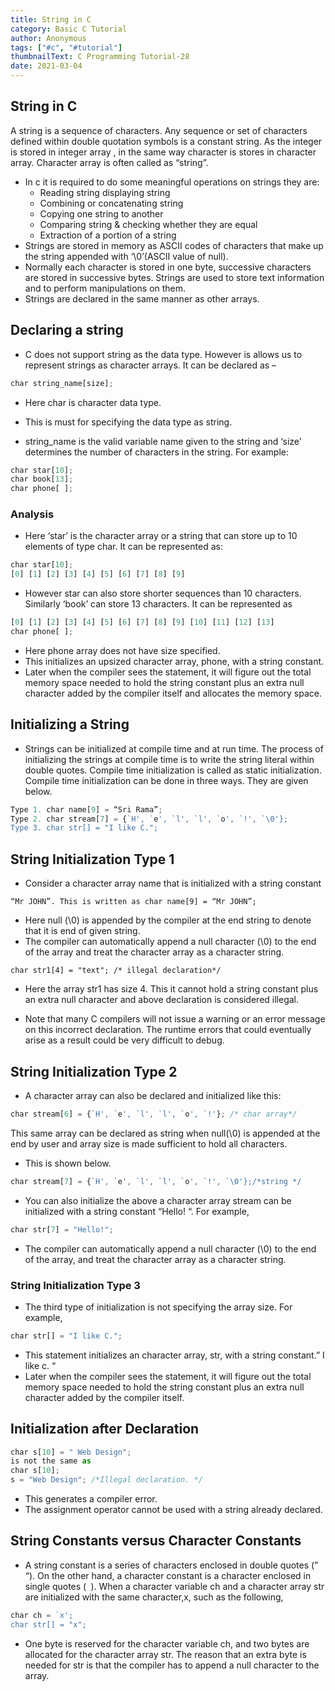 ```yaml
---
title: String in C
category: Basic C Tutorial
author: Anonymous
tags: ["#c", "#tutorial"]
thumbnailText: C Programming Tutorial-28
date: 2021-03-04
---
```

## String in C
A string is a sequence of characters. Any sequence or set of characters defined within double quotation symbols is a constant string. As the integer is stored in integer array , in the same way character  is stores in character array. Character array is often called as “string”.

- In c it is required to do some meaningful operations on strings they are:
   - Reading string displaying string
   - Combining or concatenating string
   - Copying one string to another
   - Comparing string & checking whether they are equal
   - Extraction of a portion of a string
- Strings are stored in memory as ASCII codes of characters that make up the string appended with ‘\0’(ASCII value of null).
- Normally each character is stored in one byte, successive characters are stored in successive bytes. Strings are used to store text information and to perform manipulations on them.
- Strings are declared in the same manner as other arrays.
## Declaring a string
- C does not support string as the data type. However is allows us to represent strings as character arrays. It can be declared as –
~~~js
char string_name[size];
~~~
- Here char is character data type.
- This is must for specifying the data type as string.

- string_name is the valid variable name given to the string and ‘size’ determines the number of characters in the string. For example:
~~~js
char star[10];
char book[13];
char phone[ ];
~~~
### Analysis
- Here ‘star’ is the character array or a string that can store up to 10 elements of type char. It can be represented as:
~~~js
char star[10];
[0] [1] [2] [3] [4] [5] [6] [7] [8] [9]
~~~
- However star can also store shorter sequences than 10 characters. Similarly ‘book’ can store 13 characters. It can be represented as
~~~js
[0] [1] [2] [3] [4] [5] [6] [7] [8] [9] [10] [11] [12] [13]
char phone[ ];
~~~
- Here phone array does not have size specified.
- This initializes an upsized character array, phone, with a string constant.
- Later when the compiler sees the statement, it will figure out the total memory space needed to hold the string constant plus an extra null character added by the compiler itself and allocates the memory space.

## Initializing a String
- Strings can be initialized at compile time and at run time. The process of initializing the strings at compile time is to write the string literal within double quotes. Compile time initialization is called as static initialization. Compile time initialization can be done in three ways. They are given below.
~~~js
Type 1. char name[9] = “Sri Rama”;
Type 2. char stream[7] = {`H', `e', `l', `l', `o', `!', `\0'};
Type 3. char str[] = "I like C.";
~~~
## String Initialization Type 1
- Consider a character array name that is initialized with a string constant
~~~
“Mr JOHN”. This is written as char name[9] = “Mr JOHN”;
~~~
- Here null (\0) is appended by the compiler at the end string to denote that it is end of given string.
- The compiler can automatically append a null character (\0) to the end of the array and treat the character array as a character string.

~~~
char str1[4] = "text"; /* illegal declaration*/
~~~
- Here the array str1 has size 4. This it cannot hold a string constant plus an extra null character and above declaration is considered illegal.

- Note that many C compilers will not issue a warning or an error message on this incorrect declaration. The runtime errors that could eventually arise as a result could be very difficult to debug.

## String Initialization Type 2
- A character array can also be declared and initialized like this:
~~~js
char stream[6] = {`H', `e', `l', `l', `o', `!'}; /* char array*/
~~~
This same array can be declared as string when null(\0) is appended at the end by user and array size is made sufficient to hold all characters.
- This is shown below.

~~~js
char stream[7] = {`H', `e', `l', `l', `o', `!', `\0'};/*string */
~~~
- You can also initialize the above a character array stream can be initialized with a string constant “Hello! “. For example,
~~~js
char str[7] = "Hello!";
~~~
- The compiler can automatically append a null character (\0) to the end of the array, and treat the character array as a character string.

### String Initialization Type 3
- The third type of initialization is not specifying the array size. For example,
~~~js
char str[] = "I like C.";
~~~
- This statement initializes an character array, str, with a string constant.” I like c. “
- Later when the compiler sees the statement, it will figure out the total memory space needed to hold the string constant plus an extra null character added by the compiler itself.

## Initialization after Declaration
~~~js
char s[10] = " Web Design";
is not the same as
char s[10];
s = "Web Design"; /*Illegal declaration. */
~~~
- This generates a compiler error.
- The assignment operator cannot be used with a string already declared.

## String Constants versus Character Constants
- A string constant is a series of characters enclosed in double quotes (” “). On the other hand, a character constant is a character enclosed in single quotes (` `). When a character variable ch and a character array str are initialized with the same character,x, such as the following,
~~~js
char ch = `x';
char str[] = "x";
~~~
- One byte is reserved for the character variable ch, and two bytes are allocated for the character array str. The reason that an extra byte is needed for str is that the compiler has to append a null character to the array.
